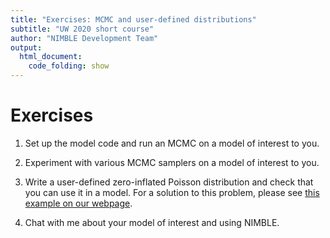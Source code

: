 ```yaml
---
title: "Exercises: MCMC and user-defined distributions"
subtitle: "UW 2020 short course"
author: "NIMBLE Development Team"
output:
  html_document:
    code_folding: show
---
```


# Exercises

 1. Set up the model code and run an MCMC on a model of interest to you.

 2. Experiment with various MCMC samplers on a model of interest to you.

 3. Write a user-defined zero-inflated Poisson distribution and check that you can use it in a model. For a solution to this problem, please see [this example on our webpage](https://r-nimble.org/nimbleExamples/zero_inflated_poisson.html).

 4. Chat with me about your model of interest and using NIMBLE.




